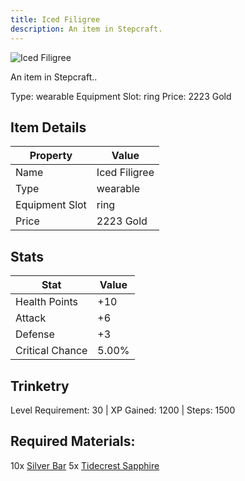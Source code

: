 ```yaml
---
title: Iced Filigree
description: An item in Stepcraft.
---
```


<div className="flex items-start gap-6 mb-8">
  <div className="flex-shrink-0">
    <img src="/assets/resources/trinketry/rings/ice_crown.png" alt="Iced Filigree" className="w-24 h-24 border rounded-lg" />
  </div>
  <div className="flex-1">
    <div className="space-y-2">
      <p className="text-lg text-muted-foreground">An item in Stepcraft..</p>
      <div className="flex flex-wrap gap-4 text-sm">
        <span className="px-2 py-1 bg-green-100 dark:bg-green-900 rounded-md">
          Type: wearable
        </span>
        <span className="px-2 py-1 bg-purple-100 dark:bg-purple-900 rounded-md">
          Equipment Slot: ring
        </span>
        <span className="px-2 py-1 bg-yellow-100 dark:bg-yellow-900 rounded-md">
          Price: 2223 Gold
        </span>
      </div>
    </div>
  </div>
</div>

## Item Details
| Property | Value |
|----------|-------|
| Name | Iced Filigree |
| Type | wearable |
| Equipment Slot | ring |
| Price | 2223 Gold |

## Stats
| Stat | Value |
|------|-------|
| Health Points | +10 |
| Attack | +6 |
| Defense | +3 |
| Critical Chance | 5.00% |

## Trinketry
Level Requirement: 30 | XP Gained: 1200 | Steps: 1500

## Required Materials:
10x [Silver Bar](/docs/resources/individual/silver_bar)
5x [Tidecrest Sapphire](/docs/resources/individual/tidecrest_sapphire)

